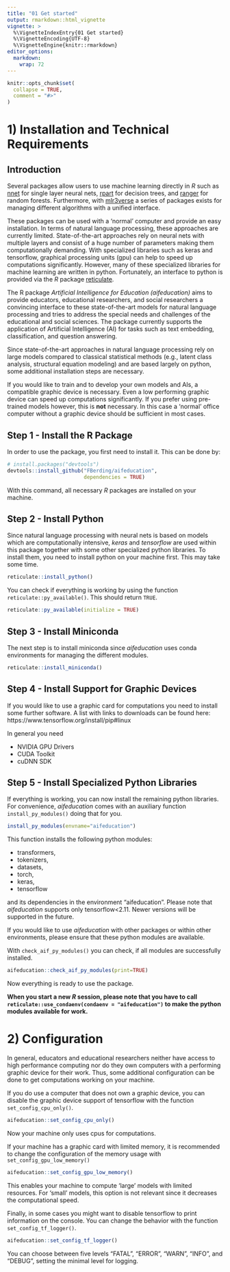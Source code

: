 ```yaml
---
title: "01 Get started"
output: rmarkdown::html_vignette
vignette: >
  %\VignetteIndexEntry{01 Get started}
  %\VignetteEncoding{UTF-8}
  %\VignetteEngine{knitr::rmarkdown}
editor_options: 
  markdown: 
    wrap: 72
---
```


```r
knitr::opts_chunk$set(
  collapse = TRUE,
  comment = "#>"
)
```

# 1) Installation and Technical Requirements
## Introduction
Several packages allow users to use machine learning directly in *R*
such as [nnet](https://cran.r-project.org/package=nnet) for single layer
neural nets, [rpart](https://CRAN.R-project.org/package=rpart) for
decision trees, and [ranger](https://CRAN.R-project.org/package=ranger)
for random forests. Furthermore, with
[mlr3verse](https://CRAN.R-project.org/package=mlr3verse) a series of
packages exists for managing different algorithms with a unified
interface.

These packages can be used with a 'normal' computer and provide an easy
installation. In terms of natural language processing, these approaches
are currently limited. State-of-the-art approaches rely on neural nets
with multiple layers and consist of a huge number of parameters making
them computationally demanding. With specialized libraries such as keras
and tensorflow, graphical processing units (gpu) can help to speed up
computations significantly. However, many of these specialized libraries
for machine learning are written in python. Fortunately, an interface to
python is provided via the *R* package
[reticulate](https://cran.r-project.org/package=reticulate).

The R package *Artificial Intelligence for Education (aifeducation)*
aims to provide educators, educational researchers, and social
researchers a convincing interface to these state-of-the-art models for
natural language processing and tries to address the special needs and
challenges of the educational and social sciences. The package currently
supports the application of Artificial Intelligence (AI) for tasks such
as text embedding, classification, and question answering.

Since state-of-the-art approaches in natural language processing rely on
large models compared to classical statistical methods (e.g., latent
class analysis, structural equation modeling) and are based largely on
python, some additional installation steps are necessary.

If you would like to train and to develop your own models and AIs, a
compatible graphic device is necessary. Even a low performing graphic
device can speed up computations significantly. If you prefer using
pre-trained models however, this is **not** necessary. In this case a
'normal' office computer without a graphic device should be sufficient
in most cases.

## Step 1 - Install the R Package

In order to use the package, you first need to install it. This can be
done by:

```r
# install.packages("devtools")
devtools::install_github("FBerding/aifeducation",
                         dependencies = TRUE)
```

With this command, all necessary *R* packages are installed on your
machine. 

## Step 2 - Install Python

Since natural language processing with neural nets is based on
models which are computationally intensive, *keras* and *tensorflow* are
used within this package together with some other specialized python
libraries. To install them, you need to install python on your machine
first. This may take some time.

```r
reticulate::install_python()
```

You can check if everything is working by using the function
`reticulate::py_available()`. This should return `TRUE`.

```r
reticulate::py_available(initialize = TRUE)
```

## Step 3 - Install Miniconda

The next step is to install miniconda since *aifeducation* uses conda 
environments for managing the different modules.
```r
reticulate::install_miniconda()
```

## Step 4 - Install Support for Graphic Devices

If you would like to use a graphic card for computations you need to install
some further software. A list with links to downloads can be found here:
https://www.tensorflow.org/install/pip#linux

In general you need

- NVIDIA GPU Drivers
- CUDA Toolkit
- cuDNN SDK

## Step 5 - Install Specialized Python Libraries

If everything is working, you can now install the remaining python
libraries. For convenience, *aifeducation* comes with an auxiliary
function `install_py_modules()` doing that for you.

```r
install_py_modules(envname="aifeducation")
```

This function installs the following python modules:

-   transformers,
-   tokenizers,
-   datasets,
-   torch,
-   keras,
-   tensorflow 

and its dependencies in the environment "aifeducation". Please note that
*aifeducation* supports only tensorflow<2.11. Newer versions will be
supported in the future.
    
If you would like to use *aifeducation* with other packages or within
other environments, please ensure that these python modules are
available.

With `check_aif_py_modules()` you can check, if all modules are
successfully installed.

```r
aifeducation::check_aif_py_modules(print=TRUE)
```

Now everything is ready to use the package. 

**When you start a new *R*
session, please note that you have to call
`reticulate::use_condaenv(condaenv = "aifeducation")` 
to make the python modules available for work.**

# 2) Configuration

In general, educators and educational researchers neither have access to
high performance computing nor do they own computers with a performing
graphic device for their work. Thus, some additional configuration can
be done to get computations working on your machine.

If you do use a computer that does not own a graphic device, you can
disable the graphic device support of tensorflow with the function
`set_config_cpu_only()`.

```r
aifeducation::set_config_cpu_only()
```

Now your machine only uses cpus for computations.

If your machine has a graphic card with limited memory, it is
recommended to change the configuration of the memory usage with
`set_config_gpu_low_memory()`

```r
aifeducation::set_config_gpu_low_memory()
```

This enables your machine to compute 'large' models with limited
resources. For 'small' models, this option is not relevant since it
decreases the computational speed.

Finally, in some cases you might want to disable tensorflow to print
information on the console. You can change the behavior with the
function `set_config_tf_logger()`. 
```r
aifeducation::set_config_tf_logger()
```
You can choose between five levels
"FATAL", "ERROR", "WARN", "INFO", and "DEBUG", setting the minimal level
for logging.
